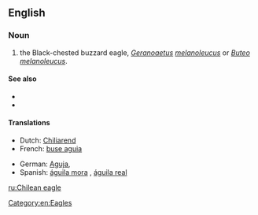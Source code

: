 ==English==

===Noun===
{{en-noun|sg=[[Chilean]] [[eagle]]}}

# the Black-chested buzzard eagle, ''[[Geranoaetus]] [[melanoleucus]]'' or ''[[Buteo]] [[melanoleucus]]''.

====See also====
*{{pedialite|Buteo melanoleucus}}
*{{specieslite|Buteo melanoleucus}}

====Translations====
{{trans-top|the Black-chested buzzard eagle, Geranoaetus melanoleucus}}
* Dutch: [[Chiliarend]] {{m}}
* French: [[buse aguia]]
{{trans-mid}}
* German: [[Aguja]],  {{t-|de|Blaubussard}}
* Spanish: [[águila mora]] {{m}}, [[águila real]]
{{trans-bottom}}

[[Category:en:Eagles]]

[[ru:Chilean eagle]]
